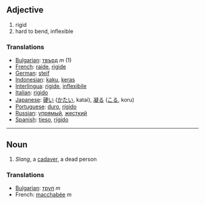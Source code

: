 ==Adjective== 
# rigid
# hard to bend, inflexible

===Translations=== 
*[[Bulgarian]]: [[твърд]] ''m'' (1)
*[[French]]: [[raide]], [[rigide]] 
*[[German]]: [[steif]] 
*[[Indonesian]]: [[kaku]], [[keras]]
*[[Interlingua]]: [[rigide]], [[inflexibile]] 
*[[Italian]]: [[rigido]]
*[[Japanese]]: [[硬い]] ([[かたい]], katai), [[凝る]] ([[こる]], koru)
*[[Portuguese]]: [[duro]], [[rígido]]
*[[Russian]]: [[упрямый]], [[жесткий]] 
*[[Spanish]]: [[tieso]], [[rígido]] 

----

==Noun==
# ''Slang'', a [[cadaver]], a dead person
===Translations===
*[[Bulgarian]]: [[труп]] ''m''
*French: [[macchabée]] ''m''